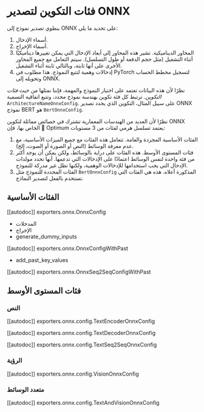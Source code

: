 # فئات التكوين لتصدير ONNX

ينطوي تصدير نموذج إلى ONNX على تحديد ما يلي:

1. أسماء الإدخال.
2. أسماء الإخراج.
3. المحاور الديناميكية. تشير هذه المحاور إلى أبعاد الإدخال التي يمكن تغييرها ديناميكيًا أثناء التشغيل (مثل حجم الدفعة أو طول التسلسل).
   سيتم التعامل مع جميع المحاور الأخرى على أنها ثابتة، وبالتالي ثابتة أثناء التشغيل.
4. إدخالات وهمية لتتبع النموذج. هذا مطلوب في PyTorch لتسجيل مخطط الحساب وتحويله إلى ONNX.

نظرًا لأن هذه البيانات تعتمد على اختيار النموذج والمهمة، فإننا نمثلها من حيث _فئات التكوين_. ترتبط كل فئة تكوين
بهندسة نموذج محدد، وتتبع اتفاقية التسمية `ArchitectureNameOnnxConfig`. على سبيل المثال، التكوين الذي يحدد تصدير ONNX
نموذج BERT هو `BertOnnxConfig`.

نظرًا لأن العديد من الهندسات المعمارية تشترك في خصائص مماثلة لتكوين ONNX الخاص بها، فإن 🤗 Optimum يعتمد تسلسل هرمي لفئات من 3 مستويات:

1. الفئات الأساسية المجردة والعامة. تتعامل هذه الفئات مع جميع الميزات الأساسية، مع عدم معرفة الوسائط (النص أو الصورة أو الصوت، إلخ).
2. فئات المستوى الأوسط. هذه الفئات على دراية بالوسائط، ولكن يمكن أن يوجد أكثر من فئة واحدة لنفس الوسائط اعتمادًا على الإدخالات التي تدعمها.
   أنها تحدد مولدات الإدخال التي يجب استخدامها للإدخالات الوهمية، ولكنها تظل غير مدركة للنموذج.
3. الفئات المحددة للنموذج مثل `BertOnnxConfig` المذكورة أعلاه. هذه هي الفئات التي تستخدم بالفعل لتصدير النماذج.

## الفئات الأساسية

[[autodoc]] exporters.onnx.OnnxConfig
- المدخلات
- الإخراج
- generate_dummy_inputs

[[autodoc]] exporters.onnx.OnnxConfigWithPast
- add_past_key_values

[[autodoc]] exporters.onnx.OnnxSeq2SeqConfigWithPast

## فئات المستوى الأوسط

### النص

[[autodoc]] exporters.onnx.config.TextEncoderOnnxConfig

[[autodoc]] exporters.onnx.config.TextDecoderOnnxConfig

[[autodoc]] exporters.onnx.config.TextSeq2SeqOnnxConfig

### الرؤية

[[autodoc]] exporters.onnx.config.VisionOnnxConfig

### متعدد الوسائط

[[autodoc]] exporters.onnx.config.TextAndVisionOnnxConfig